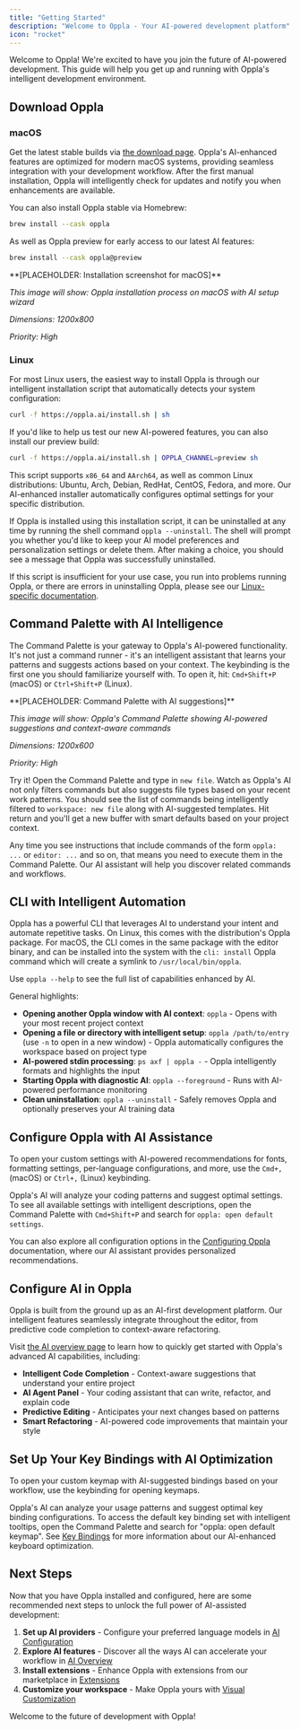 ```yaml
---
title: "Getting Started"
description: "Welcome to Oppla - Your AI-powered development platform"
icon: "rocket"
---
```


Welcome to Oppla! We're excited to have you join the future of AI-powered development. This guide will help you get up and running with Oppla's intelligent development environment.

## Download Oppla

### macOS

Get the latest stable builds via [the download page](https://oppla.ai/download). Oppla's AI-enhanced features are optimized for modern macOS systems, providing seamless integration with your development workflow. After the first manual installation, Oppla will intelligently check for updates and notify you when enhancements are available.

You can also install Oppla stable via Homebrew:

```sh
brew install --cask oppla
```

As well as Oppla preview for early access to our latest AI features:

```sh
brew install --cask oppla@preview
```

<Note>
  **[PLACEHOLDER: Installation screenshot for macOS]**
  
  *This image will show: Oppla installation process on macOS with AI setup wizard*
  
  *Dimensions: 1200x800*
  
  *Priority: High*
</Note>

### Linux

For most Linux users, the easiest way to install Oppla is through our intelligent installation script that automatically detects your system configuration:

```sh
curl -f https://oppla.ai/install.sh | sh
```

If you'd like to help us test our new AI-powered features, you can also install our preview build:

```sh
curl -f https://oppla.ai/install.sh | OPPLA_CHANNEL=preview sh
```

This script supports `x86_64` and `AArch64`, as well as common Linux distributions: Ubuntu, Arch, Debian, RedHat, CentOS, Fedora, and more. Our AI-enhanced installer automatically configures optimal settings for your specific distribution.

If Oppla is installed using this installation script, it can be uninstalled at any time by running the shell command `oppla --uninstall`. The shell will prompt you whether you'd like to keep your AI model preferences and personalization settings or delete them. After making a choice, you should see a message that Oppla was successfully uninstalled.

If this script is insufficient for your use case, you run into problems running Oppla, or there are errors in uninstalling Oppla, please see our [Linux-specific documentation](./linux.mdx).

## Command Palette with AI Intelligence

The Command Palette is your gateway to Oppla's AI-powered functionality. It's not just a command runner - it's an intelligent assistant that learns your patterns and suggests actions based on your context. The keybinding is the first one you should familiarize yourself with. To open it, hit: `Cmd+Shift+P` (macOS) or `Ctrl+Shift+P` (Linux).

<Note>
  **[PLACEHOLDER: Command Palette with AI suggestions]**
  
  *This image will show: Oppla's Command Palette showing AI-powered suggestions and context-aware commands*
  
  *Dimensions: 1200x600*
  
  *Priority: High*
</Note>

Try it! Open the Command Palette and type in `new file`. Watch as Oppla's AI not only filters commands but also suggests file types based on your recent work patterns. You should see the list of commands being intelligently filtered to `workspace: new file` along with AI-suggested templates. Hit return and you'll get a new buffer with smart defaults based on your project context.

Any time you see instructions that include commands of the form `oppla: ...` or `editor: ...` and so on, that means you need to execute them in the Command Palette. Our AI assistant will help you discover related commands and workflows.

## CLI with Intelligent Automation

Oppla has a powerful CLI that leverages AI to understand your intent and automate repetitive tasks. On Linux, this comes with the distribution's Oppla package. For macOS, the CLI comes in the same package with the editor binary, and can be installed into the system with the `cli: install` Oppla command which will create a symlink to `/usr/local/bin/oppla`.

Use `oppla --help` to see the full list of capabilities enhanced by AI.

General highlights:

- **Opening another Oppla window with AI context**: `oppla` - Opens with your most recent project context
- **Opening a file or directory with intelligent setup**: `oppla /path/to/entry` (use `-n` to open in a new window) - Oppla automatically configures the workspace based on project type
- **AI-powered stdin processing**: `ps axf | oppla -` - Oppla intelligently formats and highlights the input
- **Starting Oppla with diagnostic AI**: `oppla --foreground` - Runs with AI-powered performance monitoring
- **Clean uninstallation**: `oppla --uninstall` - Safely removes Oppla and optionally preserves your AI training data

## Configure Oppla with AI Assistance

To open your custom settings with AI-powered recommendations for fonts, formatting settings, per-language configurations, and more, use the `Cmd+,` (macOS) or `Ctrl+,` (Linux) keybinding.

Oppla's AI will analyze your coding patterns and suggest optimal settings. To see all available settings with intelligent descriptions, open the Command Palette with `Cmd+Shift+P` and search for `oppla: open default settings`.

You can also explore all configuration options in the [Configuring Oppla](./configuring-oppla.mdx) documentation, where our AI assistant provides personalized recommendations.

## Configure AI in Oppla

Oppla is built from the ground up as an AI-first development platform. Our intelligent features seamlessly integrate throughout the editor, from predictive code completion to context-aware refactoring.

Visit [the AI overview page](./ai/overview.mdx) to learn how to quickly get started with Oppla's advanced AI capabilities, including:

- **Intelligent Code Completion** - Context-aware suggestions that understand your entire project
- **AI Agent Panel** - Your coding assistant that can write, refactor, and explain code
- **Predictive Editing** - Anticipates your next changes based on patterns
- **Smart Refactoring** - AI-powered code improvements that maintain your style

## Set Up Your Key Bindings with AI Optimization

To open your custom keymap with AI-suggested bindings based on your workflow, use the keybinding for opening keymaps.

Oppla's AI can analyze your usage patterns and suggest optimal key binding configurations. To access the default key binding set with intelligent tooltips, open the Command Palette and search for "oppla: open default keymap". See [Key Bindings](./key-bindings.mdx) for more information about our AI-enhanced keyboard optimization.

## Next Steps

Now that you have Oppla installed and configured, here are some recommended next steps to unlock the full power of AI-assisted development:

1. **Set up AI providers** - Configure your preferred language models in [AI Configuration](./ai/configuration.mdx)
2. **Explore AI features** - Discover all the ways AI can accelerate your workflow in [AI Overview](./ai/overview.mdx)
3. **Install extensions** - Enhance Oppla with extensions from our marketplace in [Extensions](./extensions.mdx)
4. **Customize your workspace** - Make Oppla yours with [Visual Customization](./visual-customization.mdx)

Welcome to the future of development with Oppla!